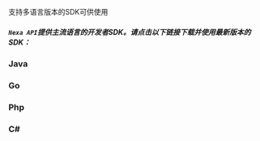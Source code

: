支持多语言版本的SDK可供使用
##### ```Nexa API```提供主流语言的开发者SDK。请点击以下链接下载并使用最新版本的SDK：
### Java


### Go


### Php


### C#

